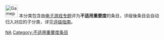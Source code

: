 [[Image:Gamepad.svg|40px]] 本分类包含由[[Wikipedia:电子游戏专题|电子游戏专题]]评为'''不适用重要度'''的条目，评级後条目会自动归入对应的子分类，详见[[Wikipedia:电子游戏专题/评级|评级指南]]。

{{Articles by Importance|topic=电子游戏|project=电子游戏|format=toccolours}}

[[Category:各重要度电子游戏条目|NA]]
[[Category:不适用重要度条目|Category:不适用重要度条目]]
